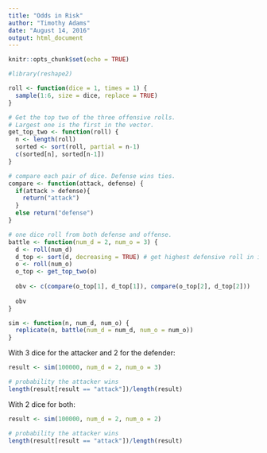 ```yaml
---
title: "Odds in Risk"
author: "Timothy Adams"
date: "August 14, 2016"
output: html_document
---
```


```r
knitr::opts_chunk$set(echo = TRUE)
```

```r
#library(reshape2)

roll <- function(dice = 1, times = 1) {
  sample(1:6, size = dice, replace = TRUE)
}

# Get the top two of the three offensive rolls.
# Largest one is the first in the vector.
get_top_two <- function(roll) {
  n <- length(roll)
  sorted <- sort(roll, partial = n-1)
  c(sorted[n], sorted[n-1])
}

# compare each pair of dice. Defense wins ties.
compare <- function(attack, defense) {
  if(attack > defense){
    return("attack")
  }
  else return("defense")
}

# one dice roll from both defense and offense.
battle <- function(num_d = 2, num_o = 3) {
  d <- roll(num_d)
  d_top <- sort(d, decreasing = TRUE) # get highest defensive roll in index 1
  o <- roll(num_o)
  o_top <- get_top_two(o)
  
  obv <- c(compare(o_top[1], d_top[1]), compare(o_top[2], d_top[2]))
  
  obv
}

sim <- function(n, num_d, num_o) {
  replicate(n, battle(num_d = num_d, num_o = num_o))
}


```


With 3 dice for the attacker and 2 for the defender:

```r
result <- sim(100000, num_d = 2, num_o = 3)

# probability the attacker wins
length(result[result == "attack"])/length(result)
```


With 2 dice for both:

```r
result <- sim(100000, num_d = 2, num_o = 2)

# probability the attacker wins
length(result[result == "attack"])/length(result)
```
